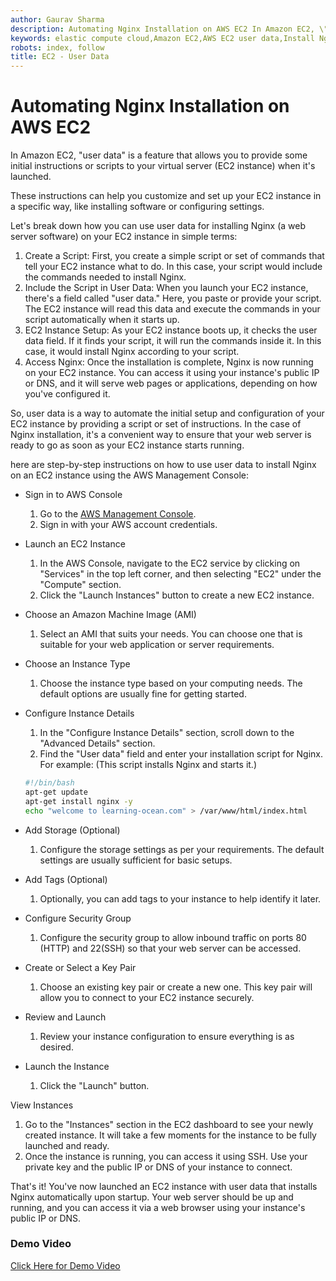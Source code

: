```yaml
---
author: Gaurav Sharma
description: Automating Nginx Installation on AWS EC2 In Amazon EC2, \"user data\" is a feature that allows you to provide some initial instructions or scripts to y
keywords: elastic compute cloud,Amazon EC2,AWS EC2 user data,Install Nginx on EC2,User data script for Nginx,AWS EC2 instance setup,AWS console EC2 configuration,AWS web server setup,AWS web hosting with Nginx,Nginx web server on AWS,AWS cloud computing tutorials
robots: index, follow
title: EC2 - User Data
---
```


# Automating Nginx Installation on AWS EC2

In Amazon EC2, \"user data\" is a feature that allows you to provide some initial instructions or scripts to your virtual server (EC2 instance) when it\'s launched.

These instructions can help you customize and set up your EC2 instance in a specific way, like installing software or configuring settings.

Let\'s break down how you can use user data for installing Nginx (a web server software) on your EC2 instance in simple terms:

1. Create a Script: First, you create a simple script or set of commands that tell your EC2 instance what to do. In this case, your script would include the commands needed to install Nginx.
2. Include the Script in User Data: When you launch your EC2 instance, there\'s a field called \"user data.\" Here, you paste or provide your script. The EC2 instance will read this data and execute the commands in your script automatically when it starts up.
3. EC2 Instance Setup: As your EC2 instance boots up, it checks the user data field. If it finds your script, it will run the commands inside it. In this case, it would install Nginx according to your script.
4. Access Nginx: Once the installation is complete, Nginx is now running on your EC2 instance. You can access it using your instance\'s public IP or DNS, and it will serve web pages or applications, depending on how you\'ve configured it.

So, user data is a way to automate the initial setup and configuration of your EC2 instance by providing a script or set of instructions. In the case of Nginx installation, it\'s a convenient way to ensure that your web server is ready to go as soon as your EC2 instance starts running.

here are step-by-step instructions on how to use user data to install Nginx on an EC2 instance using the AWS Management Console:

- Sign in to AWS Console

  1. Go to the [AWS Management Console](https://aws.amazon.com/console/).
  2. Sign in with your AWS account credentials.

- Launch an EC2 Instance

  1. In the AWS Console, navigate to the EC2 service by clicking on \"Services\" in the top left corner, and then selecting \"EC2\" under the \"Compute\" section.
  2. Click the \"Launch Instances\" button to create a new EC2 instance.

- Choose an Amazon Machine Image (AMI)

  1. Select an AMI that suits your needs. You can choose one that is suitable for your web application or server requirements.

- Choose an Instance Type

  1. Choose the instance type based on your computing needs. The default options are usually fine for getting started.

- Configure Instance Details

  1.  In the \"Configure Instance Details\" section, scroll down to the \"Advanced Details\" section.
  2.  Find the \"User data\" field and enter your installation script for Nginx. For example: (This script installs Nginx and starts it.)

  ```bash
  #!/bin/bash
  apt-get update
  apt-get install nginx -y
  echo "welcome to learning-ocean.com" > /var/www/html/index.html
  ```

- Add Storage (Optional)

  1.  Configure the storage settings as per your requirements. The default settings are usually sufficient for basic setups.

- Add Tags (Optional)

  1.  Optionally, you can add tags to your instance to help identify it later.

- Configure Security Group

  1.  Configure the security group to allow inbound traffic on ports 80 (HTTP) and 22(SSH) so that your web server can be accessed.

- Create or Select a Key Pair

  1.  Choose an existing key pair or create a new one. This key pair will allow you to connect to your EC2 instance securely.

- Review and Launch

  1.  Review your instance configuration to ensure everything is as desired.

- Launch the Instance

  1.  Click the \"Launch\" button.

View Instances

1.  Go to the \"Instances\" section in the EC2 dashboard to see your newly created instance. It will take a few moments for the instance to be fully launched and ready.
2.  Once the instance is running, you can access it using SSH. Use your private key and the public IP or DNS of your instance to connect.

That\'s it! You\'ve now launched an EC2 instance with user data that installs Nginx automatically upon startup. Your web server should be up and running, and you can access it via a web browser using your instance\'s public IP or DNS.

### Demo Video

[Click Here for Demo Video](https://www.youtube.com/watch?v=EXs775-J5zE)
